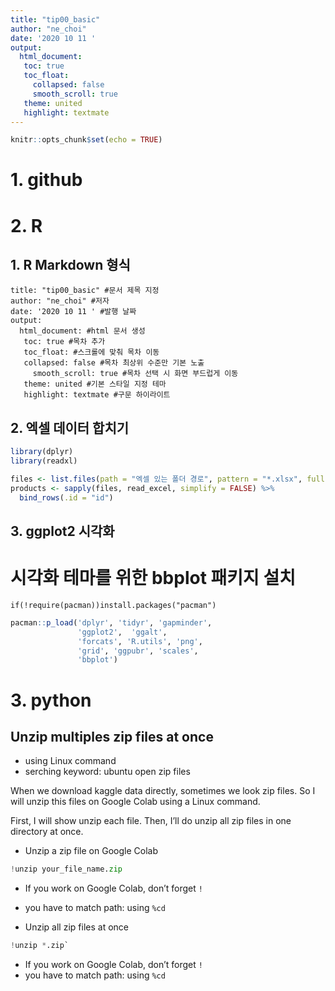```yaml
---
title: "tip00_basic"
author: "ne_choi"
date: '2020 10 11 '
output:
  html_document:
   toc: true
   toc_float:
     collapsed: false
     smooth_scroll: true
   theme: united
   highlight: textmate
---
```


```r
knitr::opts_chunk$set(echo = TRUE)
```

# 1. github
 

# 2. R
## 1. R Markdown 형식
```
title: "tip00_basic" #문서 제목 지정
author: "ne_choi" #저자
date: '2020 10 11 ' #발행 날짜
output:
  html_document: #html 문서 생성
   toc: true #목차 추가
   toc_float: #스크롤에 맞춰 목차 이동
   collapsed: false #목차 최상위 수준만 기본 노출
     smooth_scroll: true #목차 선택 시 화면 부드럽게 이동
   theme: united #기본 스타일 지정 테마
   highlight: textmate #구문 하이라이트
```

## 2. 엑셀 데이터 합치기
```r
library(dplyr)
library(readxl)

files <- list.files(path = "엑셀 있는 폴더 경로", pattern = "*.xlsx", full.names = T)  
products <- sapply(files, read_excel, simplify = FALSE) %>% 
  bind_rows(.id = "id")
```

## 3. ggplot2 시각화
# 시각화 테마를 위한 bbplot 패키지 설치 
```
if(!require(pacman))install.packages("pacman")
```
```r
pacman::p_load('dplyr', 'tidyr', 'gapminder',
               'ggplot2',  'ggalt',
               'forcats', 'R.utils', 'png', 
               'grid', 'ggpubr', 'scales',
               'bbplot')
```


# 3. python
## Unzip multiples zip files at once
- using Linux command
- serching keyword: ubuntu open zip files

When we download kaggle data directly, sometimes we look zip files. So I will unzip this files on Google Colab using a Linux command.  

First, I will show unzip each file. Then, I'll do unzip all zip files in one directory at once.  

- Unzip a zip file on Google Colab

```python
!unzip your_file_name.zip
```

* If you work on Google Colab, don't forget `!`
* you have to match path: using `%cd`

- Unzip all zip files at once

```python
!unzip *.zip`
```

* If you work on Google Colab, don't forget `!`
* you have to match path: using `%cd`

